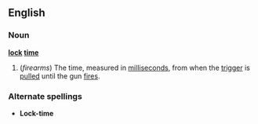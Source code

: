 ==English==
===Noun===
'''[[lock]] [[time]]'''
#(''firearms'') The time, measured in [[millisecond]]s, from when the [[trigger]] is [[pulled]] until the gun [[fire]]s.
===Alternate spellings===
*'''Lock-time'''